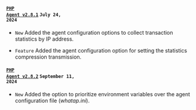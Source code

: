 #### <code class='changelog-service'><a href="https://docs.whatap.io/release-notes/php/php-2_8_1">PHP Agent v2.8.1</a></code> <code class='changelog-date'>July 24, 2024</code>

- <code class="New">New</code> Added the agent configuration options to collect transaction statistics by IP address.

- <code class="Feature">Feature</code> Added the agent configuration option for setting the statistics compression transmission.

#### <code class='changelog-service'><a href="https://docs.whatap.io/release-notes/php/php-2_8_2">PHP Agent v2.8.2</a></code> <code class='changelog-date'>September 11, 2024</code>

- <code class="New" type="1">New</code> Added the option to prioritize environment variables over the agent configuration file (<em>whatap.ini</em>).
